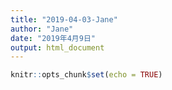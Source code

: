 ```yaml
---
title: "2019-04-03-Jane"
author: "Jane"
date: "2019年4月9日"
output: html_document
---
```


```r
knitr::opts_chunk$set(echo = TRUE)
```

